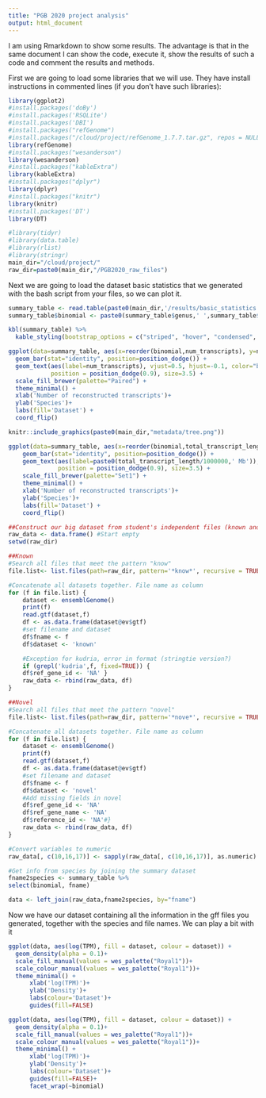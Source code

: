 ```yaml
---
title: "PGB 2020 project analysis"
output: html_document
---
```


I am using Rmarkdown to show some results. The advantage is that in the same document I can show the code, execute it, show the results of such a code and comment the results and methods.

First we are going to load some libraries that we will use. They have install instructions in commented lines (if you don't have such libraries):
```r
library(ggplot2)
#install.packages('doBy')
#install.packages('RSQLite')
#install.packages('DBI')
#install.packages("refGenome")
#install.packages("/cloud/project/refGenome_1.7.7.tar.gz", repos = NULL, type = "source")
library(refGenome)
#install.packages("wesanderson")
library(wesanderson)
#install.packages("kableExtra")
library(kableExtra)
#install.packages("dplyr")
library(dplyr)
#install.packages("knitr")
library(knitr)
#install.packages('DT')
library(DT)

#library(tidyr)
#library(data.table)
#library(rlist)
#library(stringr)
main_dir="/cloud/project/"
raw_dir=paste0(main_dir,"/PGB2020_raw_files")
```

Next we are going to load the dataset basic statistics that we generated with the bash script from your files, so we can plot it.

```r
summary_table <- read.table(paste0(main_dir,'/results/basic_statistics.tsv'), sep='\t', header=TRUE)
summary_table$binomial <- paste0(summary_table$genus,' ',summary_table$species)

kbl(summary_table) %>%
  kable_styling(bootstrap_options = c("striped", "hover", "condensed", "responsive"))
```


```r
ggplot(data=summary_table, aes(x=reorder(binomial,num_transcripts), y=num_transcripts, fill=dataset)) +
  geom_bar(stat="identity", position=position_dodge()) +
  geom_text(aes(label=num_transcripts), vjust=0.5, hjust=-0.1, color="black",
            position = position_dodge(0.9), size=3.5) +
  scale_fill_brewer(palette="Paired") +
  theme_minimal() +
  xlab('Number of reconstructed transcripts')+
  ylab('Species')+
  labs(fill='Dataset') +
  coord_flip()
```

```r
knitr::include_graphics(paste0(main_dir,"metadata/tree.png"))
```


```r
ggplot(data=summary_table, aes(x=reorder(binomial,total_transcript_length), y=total_transcript_length/1000000, fill=dataset)) +
    geom_bar(stat="identity", position=position_dodge()) +
    geom_text(aes(label=paste0(total_transcript_length/1000000,' Mb')), vjust=0.5, hjust=-0.1, color="black",
              position = position_dodge(0.9), size=3.5) +
    scale_fill_brewer(palette="Set1") +
    theme_minimal() +
    xlab('Number of reconstructed transcripts')+
    ylab('Species')+
    labs(fill='Dataset') +
    coord_flip()
```
```r

##Construct our big dataset from student's independent files (known and novel gff)
raw_data <- data.frame() #Start empty
setwd(raw_dir)

##Known
#Search all files that meet the pattern "know"
file.list<- list.files(path=raw_dir, pattern='*know*', recursive = TRUE, full.names = FALSE)

#Concatenate all datasets together. File name as column
for (f in file.list) {
    dataset <- ensemblGenome()
    print(f)
    read.gtf(dataset,f)
    df <- as.data.frame(dataset@ev$gtf)
    #set filename and dataset
    df$fname <- f
    df$dataset <- 'known'

    #Exception for kudria, error in format (stringtie version?)
    if (grepl('kudria',f, fixed=TRUE)) {
    df$ref_gene_id <- 'NA' }
    raw_data <- rbind(raw_data, df)
}

##Novel
#Search all files that meet the pattern "novel"
file.list<- list.files(path=raw_dir, pattern='*nove*', recursive = TRUE, full.names = FALSE)

#Concatenate all datasets together. File name as column
for (f in file.list) {
    dataset <- ensemblGenome()
    print(f)
    read.gtf(dataset,f)
    df <- as.data.frame(dataset@ev$gtf)
    #set filename and dataset
    df$fname <- f
    df$dataset <- 'novel'
    #Add missing fields in novel
    df$ref_gene_id <- 'NA'
    df$ref_gene_name <- 'NA'
    df$reference_id <- 'NA'#}
    raw_data <- rbind(raw_data, df)
}

#Convert variables to numeric
raw_data[, c(10,16,17)] <- sapply(raw_data[, c(10,16,17)], as.numeric)
```

```r
#Get info from species by joining the summary dataset
fname2species <- summary_table %>%
select(binomial, fname)

data <- left_join(raw_data,fname2species, by="fname")
```

Now we have our dataset containing all the information in the gff files you generated, together with the species and file names. We can play a bit with it

```r

ggplot(data, aes(log(TPM), fill = dataset, colour = dataset)) +
  geom_density(alpha = 0.1)+
  scale_fill_manual(values = wes_palette("Royal1"))+
  scale_colour_manual(values = wes_palette("Royal1"))+
  theme_minimal() +
      xlab('log(TPM)')+
      ylab('Density')+
      labs(colour='Dataset')+
      guides(fill=FALSE)

ggplot(data, aes(log(TPM), fill = dataset, colour = dataset)) +
  geom_density(alpha = 0.1)+
  scale_fill_manual(values = wes_palette("Royal1"))+
  scale_colour_manual(values = wes_palette("Royal1"))+
  theme_minimal() +
      xlab('log(TPM)')+
      ylab('Density')+
      labs(colour='Dataset')+
      guides(fill=FALSE)+
      facet_wrap(~binomial)
```
